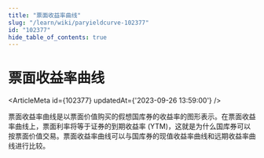 ```yaml
---
title: "票面收益率曲线"
slug: "/learn/wiki/paryieldcurve-102377"
id: "102377"
hide_table_of_contents: true
---
```



# 票面收益率曲线

<ArticleMeta id={102377} updatedAt={'2023-09-26 13:59:00'} />
<div className='border-solid border-b border-t-0 my-4 border-[var(--ifm-color-gray-300)]' />

票面收益率曲线是以票面价值购买的假想国库券的收益率的图形表示。在票面收益率曲线上，票面利率将等于证券的到期收益率 (YTM)，这就是为什么国库券可以按票面价值交易。票面收益率曲线可以与国库券的现值收益率曲线和远期收益率曲线进行比较。
